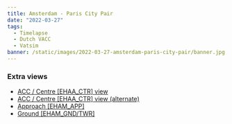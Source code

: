 ```yaml
---
title: Amsterdam - Paris City Pair
date: "2022-03-27"
tags:
  - Timelapse
  - Dutch VACC
  - Vatsim
banner: /static/images/2022-03-27-amsterdam-paris-city-pair/banner.jpg
---
```


<Youtube id="d8p2XfLx908" />

### Extra views

- [ACC / Centre [EHAA_CTR] view](https://youtu.be/LvcTmU-5W_c)
- [ACC / Centre [EHAA_CTR] view (alternate)](https://youtu.be/_XbeeSczSfM)
- [Approach [EHAM_APP]](https://youtu.be/BIxNS30sDbA)
- [Ground [EHAM_GND/TWR]](https://youtu.be/APFw_g6Df0E)
